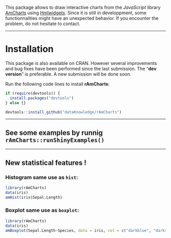 This package allows to draw interactive charts from the *JavaScript* library [AmCharts][url_amcharts] using [Hmlwidgets][url_htmlwidgets].
Since it is still in developpment, some functionnalities might have an unexpected behavior. If you encounter the problem, do not hesitate to contact.

---

# Installation

This package is also available on CRAN. However several improvements and bug fixes have been performed since the last submission. The "**dev version**" is preferable. A new submission will be done soon.

Run the following code lines to install **rAmCharts**:

```r
if (require(devtools)) {
  install.packages("devtools")
} else {}

devtools::install_github("dataKnowledge/rAmCharts")
```

---

## See some examples by runnig `rAmCharts::runShinyExamples()`

---

## New statistical features !

### Histogram same use as `hist`:
```r
library(rAmCharts)
data(iris)
amHist(iris$Sepal.Length)
```

### Boxplot same use as `boxplot`:

```r
library(rAmCharts)
data(iris)
amBoxplot(Sepal.Length~Species, data = iris, col = c("darkblue", "darkred", "lightblue"))
```

[url_amcharts]: http://www.amcharts.com
[url_htmlwidgets]: http://www.htmlwidgets.org
